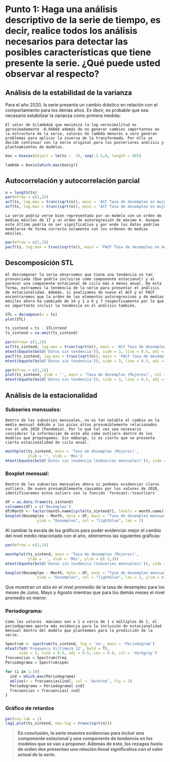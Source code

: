 #  Punto 1: Haga una análisis descriptivo de la serie de tiempo, es decir, realice todos los análisis necesarios para detectar las posibles características que tiene presente la serie. ¿Qué puede usted observar al respecto?


## **Análisis de la estabilidad de la varianza**

Para el año 2020, la serie presenta un cambio drástico en relación con el comportamiento para los demás años. Es decir, es probable que sea necesario estabilizar la varianza como primera medida:



```marginfigure
El valor de $\lambda$ que maximiza la log verosimilitud es apróximadamente -0.66666 además de no generar cambios importantes en la estructura de la serie, valores de lambda menores a cero generan problemas para aplicar la inversa de la transformada. Por ello se decide continuar con la serie original para los posteriores análisis y planteamientos de modelos.
```


```r
box = boxcox(object = lm(ts ~  1), seq(-1.5,0, length = 80))
```


```r
lambda = box$x[which.max(box$y)]
```



## **Autocorrelación y autocorrelación parcial**



```r
n = length(ts)
par(mfrow = c(1,2))
acf(ts, lag.max = trunc(sqrt(n)), main = 'ACF Tasa de desempleo en mujeres (Colombia)')
acf(ts, lag.max = trunc(sqrt(n)), main = 'ACF Tasa de desempleo en mujeres (Colombia)', ci.type = 'ma')
```


```marginfigure
La serie podría verse bien representada por un modelo con un orden de medias móviles de 17 y un orden de autoregresión de máximo 4. Aunque este último podría no ser significativo y por ende los datos podrian modelarse de forma correcta solamente con los ordenes de medias móviles.
```


```r
par(mfrow = c(1,1))
pacf(ts, lag.max = trunc(sqrt(n)), main = 'PACF Tasa de desempleo en mujeres (Colombia)')
```

## **Descomposición STL**

```marginfigure
Al descomponer la serie observamos que tiene una tendencia no tan pronunciada (Que podría incluirse como componente estacional) y al parecer una componente estacional de ciclo más o menos anual. De esta forma, extraemos la tendencia de la serie para presentar el análisis de estacionalidad. Además, si analizamos de nuevo el ACF y el PACF encontraremos que la orden de los elementos autoregresivos y de medias móviles ahora ha cambiado de 14 y 1 a 6 y 7 respectivamente por lo que es importante incluir la tendencia en el análisis también.
```


```r
STL = decompose(x = ts)
plot(STL)
```
```r
ts_sintend = ts - STL$trend
ts_sintend = na.omit(ts_sintend)

par(mfrow= c(1,2))
acf(ts_sintend, lag.max = trunc(sqrt(n)), main = 'ACF Tasa de desempleo en mujeres (Colombia)', ci.type = 'ma')
mtext(bquote(bold('Datos sin tendencia')), side = 3, line = 0.5, adj = 0.5, cex = 0.8, col = 'darkgray')
pacf(ts_sintend, lag.max = trunc(sqrt(n)), main = 'PACF Tasa de desempleo en mujeres (Colombia)')
mtext(bquote(bold('Datos sin tendencia')), side = 3, line = 0.5, adj = 0.5, cex = 0.8, col = 'darkgray')
```



```r
par(mfrow = c(1,1))
plot(ts_sintend, ylab = '', main = 'Tasa de desempleo (Mujeres)', col = 'darkblue')
mtext(bquote(bold('Datos sin tendencia')), side = 3, line = 0.5, adj = 0.5, cex = 0.8, col = 'darkgray')
```


## **Análisis de la estacionalidad**

### **Subseries mensuales:**


```marginfigure
Dentro de las subseries mensuales, no es tan notable el cambio en la media mensual debido a los picos altos presumiblemente relacionados con el año 2020 (Pandemia). Por lo que tal vez sea necesario considerar la información de este año como outliers dentro de los modelos que propongamos. Sin embargo, sí es cierto que se presenta cierta estacionalidad de ciclo anual.
```


```r
monthplot(ts_sintend, main = 'Tasa de desempleo (Mujeres)', 
          ylab = '', xlab = 'Mes')
mtext(bquote(bold('Datos sin tendencia (Subseries mensuales)')), side = 3, line = 0.5, adj = 0.5, cex = 0.8, col = 'darkgray')
```


### **Boxplot mensual:**

```marginfigure
Dentro de las subseries mensuales ahora sí podemos evidenciar claros outliers. De nuevo presumiblemente causados por los valores de 2020, identificaremos estos ouliers con la función `forecast::tsoutliers`
```


```r
df = as.data.frame(ts_sintend)
colnames(df) = c('Desempleo')
df$Month <- factor(month.name[cycle(ts_sintend)], levels = month.name)
boxplot(Desempleo ~ Month, data = df, main = "Tasa de desempleo mensual (Mujeres)", 
              ylab = "Desempleo", col = "lightblue", las = 2)
```

Al cambiar la escala de los gráficos para poder evidenciar mejor el cambio del nivel medio relacionado con el año, obtenemos las siguientes gráficas: 

```r
par(mfrow = c(2,1))

monthplot(ts_sintend, main = 'Tasa de desempleo (Mujeres)', 
          ylab = '', xlab = 'Mes', ylim = c(-3,3))
mtext(bquote(bold('Datos sin tendencia (Subseries mensuales)')), side = 3, line = 0.5, adj = 0.5, cex = 0.8, col = 'darkgray')

boxplot(Desempleo ~ Month, data = df, main = "Tasa de desempleo mensual (Mujeres)", 
              ylab = "Desempleo", col = "lightblue", las = 2, ylim = c(-3,3))
```

Que muestran un alza en el nivel promedio de la tasa de desempleo para los meses de Junio, Mayo y Agosto mientras que para los demás meses el nivel promedio es menor. 

### **Periodograma:**

```marginfigure
Como los valores  máximos son o 1 o cerca de 1 o múltiplos de 1, el periodograma aporta más evidencia para la inclusión de estacionalidad mensual dentro del modelo que planteemos para la predicción de la serie.
```


```r
Spectrum <- spectrum(ts_sintend, log = 'no', main = 'Periodogram')
mtext(TeX('Frequency $\\times$ 12', bold = T),
      side = 3, line = 0.5, adj = 0.5, cex = 0.8, col = 'darkgray')
frecuencias = Spectrum$freq
Periodograma = Spectrum$spec

for (i in 1:3){
  ind = which.max(Periodograma)
  abline(v = frecuencias[ind], col = 'darkred', lty = 2)
  Periodograma = Periodograma[-ind]
  frecuencias = frecuencias[-ind]
}
```

### Gráfico de retardos

```r
par(cex.lab = 2)
lag1.plot(ts_sintend, max.lag = trunc(sqrt(n)))
```



> **En conclusión, la serie muestra evidencias para incluir una componente estacional y una componente de tendencia en los modelos que se van a proponer.  Además de esto, los rezagos hasta de orden dos presentan una relación lineal significativa con el valor actual de la serie.**